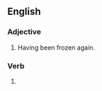 ==English==

===Adjective===
{{en-adj|-}}

# Having been frozen again.

===Verb===
{{head|en|verb form}}

# {{past participle of|en|refreeze|nocat=1}}